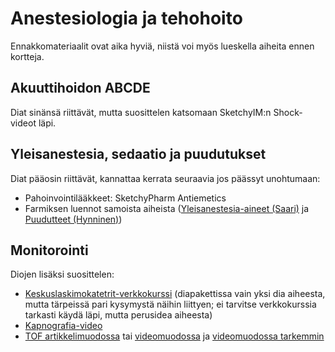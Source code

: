 # Anestesiologia ja tehohoito 

Ennakkomateriaalit ovat aika hyviä, niistä voi myös lueskella aiheita ennen kortteja. 

## Akuuttihoidon ABCDE

Diat sinänsä riittävät, mutta suosittelen katsomaan SketchyIM:n Shock-videot läpi. 

## Yleisanestesia, sedaatio ja puudutukset 

Diat pääosin riittävät, kannattaa kerrata seuraavia jos päässyt unohtumaan:

- Pahoinvointilääkkeet: SketchyPharm Antiemetics 
- Farmiksen luennot samoista aiheista ([Yleisanestesia-aineet (Saari)](images/250313_Yleisanestesia-aineet_Saari.pdf) ja [Puudutteet (Hynninen)](images/250312_Puudutusaineet_Hynninen.pdf))

## Monitorointi

Diojen lisäksi suosittelen: 

- [Keskuslaskimokatetrit-verkkokurssi](https://www.oppiportti.fi/dvk00057) (diapakettissa vain yksi dia aiheesta, mutta tärpeissä pari kysymystä näihin liittyen; ei tarvitse verkkokurssia tarkasti käydä läpi, mutta perusidea aiheesta)
- [Kapnografia-video](https://youtu.be/fLfHsuWYbdc?si=x942lC9NxLq4E7Ca)
- [TOF artikkelimuodossa]( https://say.fi/files/illman_relaksaatio.pdf ) tai [videomuodossa](https://youtu.be/b61fpDNZOcU?si=VxuzU94RuK7FemSP) ja [videomuodossa tarkemmin](https://youtu.be/kqUAgtV3Bb4?si=cdcMjGGZh-usSWY0)
